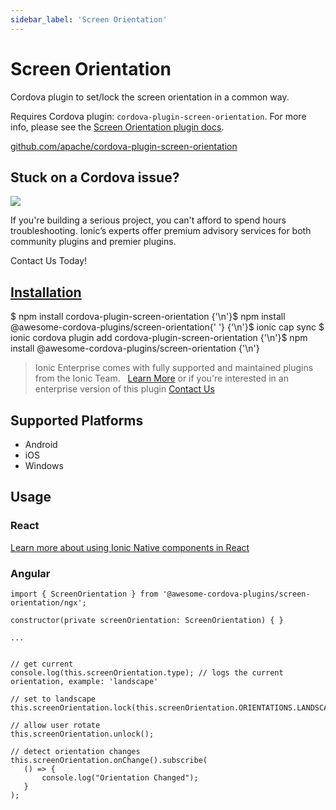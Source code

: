 ```yaml
---
sidebar_label: 'Screen Orientation'
---
```



# Screen Orientation

Cordova plugin to set/lock the screen orientation in a common way.

Requires Cordova plugin: `cordova-plugin-screen-orientation`. For more info, please see the [Screen Orientation plugin docs](https://github.com/apache/cordova-plugin-screen-orientation).

<p>
  <a href="https://github.com/apache/cordova-plugin-screen-orientation" target="_blank" rel="noopener" className="git-link">github.com/apache/cordova-plugin-screen-orientation</a>
</p>

<h2>Stuck on a Cordova issue?</h2>
<DocsCard
  className="cordova-ee-card"
  header="Don't waste precious time on plugin issues."
  href="https://ionicframework.com/sales?product_of_interest=Ionic%20Native"
>
  <div>
    <img src="/docs/icons/native-cordova-bot.png" className="cordova-ee-img" />
    <p>If you're building a serious project, you can't afford to spend hours troubleshooting. Ionic’s experts offer premium advisory services for both community plugins and premier plugins.</p>
    <DocsButton className="native-ee-detail">Contact Us Today!</DocsButton>
  </div>
</DocsCard>

<h2 id="installation">
  <a href="#installation">Installation</a>
</h2>
<Tabs
  groupId="runtime"
  defaultValue="Capacitor"
  values={[
    { value: 'Capacitor', label: 'Capacitor' },
    { value: 'Cordova', label: 'Cordova' },
    { value: 'Enterprise', label: 'Enterprise' },
  ]}
>
  <TabItem value="Capacitor">
    <CodeBlock className="language-shell">
      $ npm install cordova-plugin-screen-orientation {'\n'}$ npm install @awesome-cordova-plugins/screen-orientation{' '}
      {'\n'}$ ionic cap sync
    </CodeBlock>
  </TabItem>
  <TabItem value="Cordova">
    <CodeBlock className="language-shell">
      $ ionic cordova plugin add cordova-plugin-screen-orientation {'\n'}$ npm install
      @awesome-cordova-plugins/screen-orientation {'\n'}
    </CodeBlock>
  </TabItem>
  <TabItem value="Enterprise">
    <blockquote>
      Ionic Enterprise comes with fully supported and maintained plugins from the Ionic Team. &nbsp;
      <a className="btn" href="https://ionic.io/docs/premier-plugins">Learn More</a> or if you're interested in an enterprise version of this plugin <a className="btn" href="https://ionicframework.com/sales?product_of_interest=Ionic%20Enterprise%20Engine">Contact Us</a>
    </blockquote>
  </TabItem>
</Tabs>

## Supported Platforms

- Android
- iOS
- Windows

## Usage

### React

[Learn more about using Ionic Native components in React](../native-community.mdx#react)

### Angular

```tsx
import { ScreenOrientation } from '@awesome-cordova-plugins/screen-orientation/ngx';

constructor(private screenOrientation: ScreenOrientation) { }

...


// get current
console.log(this.screenOrientation.type); // logs the current orientation, example: 'landscape'

// set to landscape
this.screenOrientation.lock(this.screenOrientation.ORIENTATIONS.LANDSCAPE);

// allow user rotate
this.screenOrientation.unlock();

// detect orientation changes
this.screenOrientation.onChange().subscribe(
   () => {
       console.log("Orientation Changed");
   }
);

```
